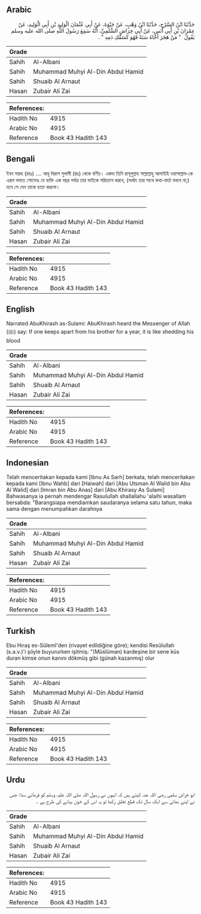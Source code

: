 ## Arabic


<div dir="rtl" lang="ar" style={{fontSize:'larger',backgroundColor:'#f8f9fa',padding:20}}>
حَدَّثَنَا ابْنُ السَّرْحِ، حَدَّثَنَا ابْنُ وَهْبٍ، عَنْ حَيْوَةَ، عَنْ أَبِي عُثْمَانَ الْوَلِيدِ بْنِ أَبِي الْوَلِيدِ، عَنْ عِمْرَانَ بْنِ أَبِي أَنَسٍ، عَنْ أَبِي خِرَاشٍ السُّلَمِيِّ، أَنَّهُ سَمِعَ رَسُولَ اللَّهِ صلى الله عليه وسلم يَقُولُ ‏ "‏ مَنْ هَجَرَ أَخَاهُ سَنَةً فَهُوَ كَسَفْكِ دَمِهِ ‏"‏ ‏.‏
</div>
<div style={{backgroundColor:'#f8f9fa',padding:20, marginBottom: 10}}><table> <thead> <tr> <th>Grade</th> <th></th> </tr> </thead> <tbody> <tr><td>Sahih</td><td>Al-Albani</td></tr><tr><td>Sahih</td><td>Muhammad Muhyi Al-Din Abdul Hamid</td></tr><tr><td>Sahih</td><td>Shuaib Al Arnaut</td></tr><tr><td>Hasan</td><td>Zubair Ali Zai</td></tr></tbody></table><table> <thead> <tr> <th>References:</th> <th></th> </tr> </thead> <tbody><tr><td>Hadith No</td><td>4915</td></tr><tr><td>Arabic No</td><td>4915</td></tr><tr><td>Reference</td><td>Book 43 Hadith 143</td></tr></tbody></table></div>

## Bengali


<div dir="ltr" lang="bn" style={{fontSize:'larger',backgroundColor:'#f8f9fa',padding:20}}>
ইবন সারহ (রহঃ) .... আবূ খিরাশ সুলামী (রাঃ) থেকে বর্ণিত। একদা তিনি রাসূলুল্লাহ সাল্লাল্লাহু আলাইহি ওয়াসাল্লাম-কে এরূপ বলতে শোনেনঃ যে ব্যক্তি এক বছর পর্যন্ত তার ভাইকে পরিত্যাগ করবে, (অর্থাৎ তার সাথে কথা-বার্তা বলবে না;) তবে সে যেন তাকে হত্যা করলো।
</div>
<div style={{backgroundColor:'#f8f9fa',padding:20, marginBottom: 10}}><table> <thead> <tr> <th>Grade</th> <th></th> </tr> </thead> <tbody> <tr><td>Sahih</td><td>Al-Albani</td></tr><tr><td>Sahih</td><td>Muhammad Muhyi Al-Din Abdul Hamid</td></tr><tr><td>Sahih</td><td>Shuaib Al Arnaut</td></tr><tr><td>Hasan</td><td>Zubair Ali Zai</td></tr></tbody></table><table> <thead> <tr> <th>References:</th> <th></th> </tr> </thead> <tbody><tr><td>Hadith No</td><td>4915</td></tr><tr><td>Arabic No</td><td>4915</td></tr><tr><td>Reference</td><td>Book 43 Hadith 143</td></tr></tbody></table></div>

## English


<div dir="ltr" lang="en" style={{fontSize:'larger',backgroundColor:'#f8f9fa',padding:20}}>
Narrated AbuKhirash as-Sulami: AbuKhirash heard the Messenger of Allah (ﷺ) say: If one keeps apart from his brother for a year, it is like shedding his blood
</div>
<div style={{backgroundColor:'#f8f9fa',padding:20, marginBottom: 10}}><table> <thead> <tr> <th>Grade</th> <th></th> </tr> </thead> <tbody> <tr><td>Sahih</td><td>Al-Albani</td></tr><tr><td>Sahih</td><td>Muhammad Muhyi Al-Din Abdul Hamid</td></tr><tr><td>Sahih</td><td>Shuaib Al Arnaut</td></tr><tr><td>Hasan</td><td>Zubair Ali Zai</td></tr></tbody></table><table> <thead> <tr> <th>References:</th> <th></th> </tr> </thead> <tbody><tr><td>Hadith No</td><td>4915</td></tr><tr><td>Arabic No</td><td>4915</td></tr><tr><td>Reference</td><td>Book 43 Hadith 143</td></tr></tbody></table></div>

## Indonesian


<div dir="ltr" lang="id" style={{fontSize:'larger',backgroundColor:'#f8f9fa',padding:20}}>
Telah menceritakan kepada kami [Ibnu As Sarh] berkata, telah menceritakan kepada kami [Ibnu Wahb] dari [Haiwah] dari [Abu Utsman Al Walid bin Abu Al Walid] dari [Imran bin Abu Anas] dari [Abu Khirasy As Sulami] Bahwasanya ia pernah mendengar Rasulullah shallallahu 'alaihi wasallam bersabda: "Barangsiapa mendiamkan saudaranya selama satu tahun, maka sama dengan menumpahkan darahnya
</div>
<div style={{backgroundColor:'#f8f9fa',padding:20, marginBottom: 10}}><table> <thead> <tr> <th>Grade</th> <th></th> </tr> </thead> <tbody> <tr><td>Sahih</td><td>Al-Albani</td></tr><tr><td>Sahih</td><td>Muhammad Muhyi Al-Din Abdul Hamid</td></tr><tr><td>Sahih</td><td>Shuaib Al Arnaut</td></tr><tr><td>Hasan</td><td>Zubair Ali Zai</td></tr></tbody></table><table> <thead> <tr> <th>References:</th> <th></th> </tr> </thead> <tbody><tr><td>Hadith No</td><td>4915</td></tr><tr><td>Arabic No</td><td>4915</td></tr><tr><td>Reference</td><td>Book 43 Hadith 143</td></tr></tbody></table></div>

## Turkish


<div dir="ltr" lang="tr" style={{fontSize:'larger',backgroundColor:'#f8f9fa',padding:20}}>
Ebu Hıraş es-Sülemî'den (rivayet edildiğine göre); kendisi Resûlullah (s.a.v.)'i şöyle buyururken işitmiş: "(Müslüman) kardeşine bir sene küs duran kimse onun kanını dökmüş gibi (günah kazanmış) olur
</div>
<div style={{backgroundColor:'#f8f9fa',padding:20, marginBottom: 10}}><table> <thead> <tr> <th>Grade</th> <th></th> </tr> </thead> <tbody> <tr><td>Sahih</td><td>Al-Albani</td></tr><tr><td>Sahih</td><td>Muhammad Muhyi Al-Din Abdul Hamid</td></tr><tr><td>Sahih</td><td>Shuaib Al Arnaut</td></tr><tr><td>Hasan</td><td>Zubair Ali Zai</td></tr></tbody></table><table> <thead> <tr> <th>References:</th> <th></th> </tr> </thead> <tbody><tr><td>Hadith No</td><td>4915</td></tr><tr><td>Arabic No</td><td>4915</td></tr><tr><td>Reference</td><td>Book 43 Hadith 143</td></tr></tbody></table></div>

## Urdu


<div dir="rtl" lang="ur" style={{fontSize:'larger',backgroundColor:'#f8f9fa',padding:20}}>
ابو خراش سلمی رضی اللہ عنہ کہتے ہیں کہ انہوں نے رسول اللہ صلی اللہ علیہ وسلم کو فرماتے سنا: جس نے اپنے بھائی سے ایک سال تک قطع تعلق رکھا تو یہ اس کے خون بہانے کی طرح ہے ۔
</div>
<div style={{backgroundColor:'#f8f9fa',padding:20, marginBottom: 10}}><table> <thead> <tr> <th>Grade</th> <th></th> </tr> </thead> <tbody> <tr><td>Sahih</td><td>Al-Albani</td></tr><tr><td>Sahih</td><td>Muhammad Muhyi Al-Din Abdul Hamid</td></tr><tr><td>Sahih</td><td>Shuaib Al Arnaut</td></tr><tr><td>Hasan</td><td>Zubair Ali Zai</td></tr></tbody></table><table> <thead> <tr> <th>References:</th> <th></th> </tr> </thead> <tbody><tr><td>Hadith No</td><td>4915</td></tr><tr><td>Arabic No</td><td>4915</td></tr><tr><td>Reference</td><td>Book 43 Hadith 143</td></tr></tbody></table></div>